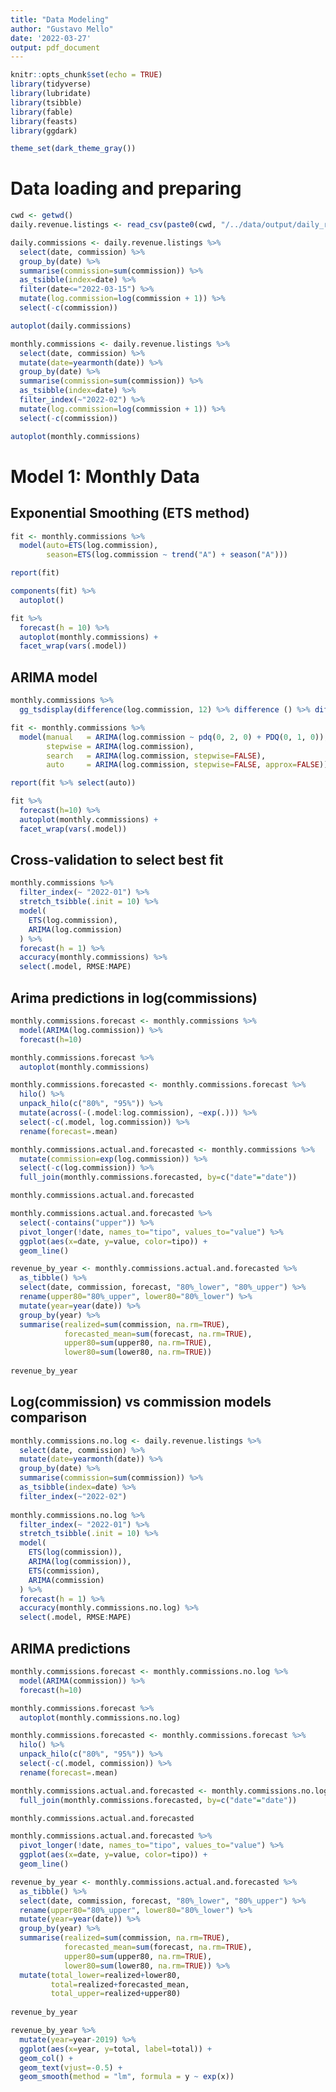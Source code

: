 ```yaml
---
title: "Data Modeling"
author: "Gustavo Mello"
date: '2022-03-27'
output: pdf_document
---
```


```r
knitr::opts_chunk$set(echo = TRUE)
library(tidyverse)
library(lubridate)
library(tsibble)
library(fable)
library(feasts)
library(ggdark)

theme_set(dark_theme_gray())
```

# Data loading and preparing
```r
cwd <- getwd()
daily.revenue.listings <- read_csv(paste0(cwd, "/../data/output/daily_revenue_listings.csv"))
```

```r
daily.commissions <- daily.revenue.listings %>%
  select(date, commission) %>%
  group_by(date) %>%
  summarise(commission=sum(commission)) %>%
  as_tsibble(index=date) %>%
  filter(date<="2022-03-15") %>%
  mutate(log.commission=log(commission + 1)) %>%
  select(-c(commission))

autoplot(daily.commissions)

monthly.commissions <- daily.revenue.listings %>%
  select(date, commission) %>%
  mutate(date=yearmonth(date)) %>%
  group_by(date) %>%
  summarise(commission=sum(commission)) %>%
  as_tsibble(index=date) %>%
  filter_index(~"2022-02") %>%
  mutate(log.commission=log(commission + 1)) %>%
  select(-c(commission))

autoplot(monthly.commissions)
```

# Model 1: Monthly Data
## Exponential Smoothing (ETS method)
```r
fit <- monthly.commissions %>%
  model(auto=ETS(log.commission),
        season=ETS(log.commission ~ trend("A") + season("A")))

report(fit)

components(fit) %>%
  autoplot()

fit %>%
  forecast(h = 10) %>%
  autoplot(monthly.commissions) +
  facet_wrap(vars(.model))
```

## ARIMA model
```r
monthly.commissions %>%
  gg_tsdisplay(difference(log.commission, 12) %>% difference () %>% difference(), plot_type='partial')

fit <- monthly.commissions %>%
  model(manual   = ARIMA(log.commission ~ pdq(0, 2, 0) + PDQ(0, 1, 0)),
        stepwise = ARIMA(log.commission),
        search   = ARIMA(log.commission, stepwise=FALSE),
        auto     = ARIMA(log.commission, stepwise=FALSE, approx=FALSE))

report(fit %>% select(auto))

fit %>%
  forecast(h=10) %>%
  autoplot(monthly.commissions) +
  facet_wrap(vars(.model))
```

## Cross-validation to select best fit
```r
monthly.commissions %>%
  filter_index(~ "2022-01") %>%
  stretch_tsibble(.init = 10) %>%
  model(
    ETS(log.commission),
    ARIMA(log.commission)
  ) %>%
  forecast(h = 1) %>%
  accuracy(monthly.commissions) %>%
  select(.model, RMSE:MAPE)
```
## Arima predictions in log(commissions)
```r
monthly.commissions.forecast <- monthly.commissions %>%
  model(ARIMA(log.commission)) %>%
  forecast(h=10)

monthly.commissions.forecast %>%
  autoplot(monthly.commissions)

monthly.commissions.forecasted <- monthly.commissions.forecast %>%
  hilo() %>%
  unpack_hilo(c("80%", "95%")) %>%
  mutate(across(-(.model:log.commission), ~exp(.))) %>%
  select(-c(.model, log.commission)) %>%
  rename(forecast=.mean)

monthly.commissions.actual.and.forecasted <- monthly.commissions %>%
  mutate(commission=exp(log.commission)) %>%
  select(-c(log.commission)) %>%
  full_join(monthly.commissions.forecasted, by=c("date"="date"))

monthly.commissions.actual.and.forecasted

monthly.commissions.actual.and.forecasted %>%
  select(-contains("upper")) %>%
  pivot_longer(!date, names_to="tipo", values_to="value") %>%
  ggplot(aes(x=date, y=value, color=tipo)) +
  geom_line()
```

```r
revenue_by_year <- monthly.commissions.actual.and.forecasted %>%
  as_tibble() %>%
  select(date, commission, forecast, "80%_lower", "80%_upper") %>%
  rename(upper80="80%_upper", lower80="80%_lower") %>%
  mutate(year=year(date)) %>%
  group_by(year) %>%
  summarise(realized=sum(commission, na.rm=TRUE),
            forecasted_mean=sum(forecast, na.rm=TRUE),
            upper80=sum(upper80, na.rm=TRUE),
            lower80=sum(lower80, na.rm=TRUE))
  
revenue_by_year
```

## Log(commission) vs commission models comparison
```r
monthly.commissions.no.log <- daily.revenue.listings %>%
  select(date, commission) %>%
  mutate(date=yearmonth(date)) %>%
  group_by(date) %>%
  summarise(commission=sum(commission)) %>%
  as_tsibble(index=date) %>%
  filter_index(~"2022-02")
  
monthly.commissions.no.log %>%
  filter_index(~ "2022-01") %>%
  stretch_tsibble(.init = 10) %>%
  model(
    ETS(log(commission)),
    ARIMA(log(commission)),
    ETS(commission),
    ARIMA(commission)
  ) %>%
  forecast(h = 1) %>%
  accuracy(monthly.commissions.no.log) %>%
  select(.model, RMSE:MAPE)
```

## ARIMA predictions
```r
monthly.commissions.forecast <- monthly.commissions.no.log %>%
  model(ARIMA(commission)) %>%
  forecast(h=10)

monthly.commissions.forecast %>%
  autoplot(monthly.commissions.no.log)

monthly.commissions.forecasted <- monthly.commissions.forecast %>%
  hilo() %>%
  unpack_hilo(c("80%", "95%")) %>%
  select(-c(.model, commission)) %>%
  rename(forecast=.mean)

monthly.commissions.actual.and.forecasted <- monthly.commissions.no.log %>%
  full_join(monthly.commissions.forecasted, by=c("date"="date"))

monthly.commissions.actual.and.forecasted

monthly.commissions.actual.and.forecasted %>%
  pivot_longer(!date, names_to="tipo", values_to="value") %>%
  ggplot(aes(x=date, y=value, color=tipo)) +
  geom_line()
```

```r
revenue_by_year <- monthly.commissions.actual.and.forecasted %>%
  as_tibble() %>%
  select(date, commission, forecast, "80%_lower", "80%_upper") %>%
  rename(upper80="80%_upper", lower80="80%_lower") %>%
  mutate(year=year(date)) %>%
  group_by(year) %>%
  summarise(realized=sum(commission, na.rm=TRUE),
            forecasted_mean=sum(forecast, na.rm=TRUE),
            upper80=sum(upper80, na.rm=TRUE),
            lower80=sum(lower80, na.rm=TRUE)) %>%
  mutate(total_lower=realized+lower80,
         total=realized+forecasted_mean,
         total_upper=realized+upper80)
  
revenue_by_year

revenue_by_year %>%
  mutate(year=year-2019) %>%
  ggplot(aes(x=year, y=total, label=total)) +
  geom_col() +
  geom_text(vjust=-0.5) +
  geom_smooth(method = "lm", formula = y ~ exp(x))
```